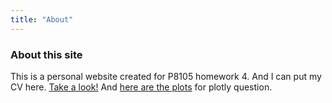 ```yaml
---
title: "About"
---
```


### About this site

This is a personal website created for P8105 homework 4.
And I can put my CV here. [Take a look!](./data/Li,Ditian-CV-PHD-2019FALL.pdf)
And [here are the plots](plot_ly.html) for plotly question.